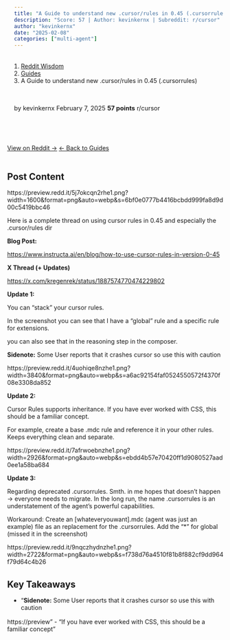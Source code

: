 ```yaml
---
title: "A Guide to understand new .cursor/rules in 0.45 (.cursorrules)"
description: "Score: 57 | Author: kevinkernx | Subreddit: r/cursor"
author: "kevinkernx"
date: "2025-02-08"
categories: ["multi-agent"]
---
```


<nav aria-label="breadcrumb">
  <ol class="breadcrumb">
    <li class="breadcrumb-item"><a href="../../../index.html">Reddit Wisdom</a></li>
    <li class="breadcrumb-item"><a href="../../index.html">Guides</a></li>
    <li class="breadcrumb-item active" aria-current="page">A Guide to understand new .cursor/rules in 0.45 (.cursorrules)</li>
  </ol>
</nav>

<div class="post-meta">
  <span class="author">by kevinkernx</span>
  <span class="date">February 7, 2025</span>
  <span class="score">57 points</span>
  <span class="subreddit">r/cursor</span>
</div>

<div class="post-actions">
  <a href="https://reddit.com/r/cursor/comments/1ik06ol/a_guide_to_understand_new_cursorrules_in_045/" target="_blank" class="btn btn-primary">View on Reddit →</a>
  <a href="../../" class="btn btn-outline-secondary">← Back to Guides</a>
</div>

## Post Content

https://preview.redd.it/5j7okcqn2rhe1.png?width=1600&format=png&auto=webp&s=6bf0e0777b4416bcbdd999fa8d9d00c5419bbc46

Here is a complete thread on using cursor rules in 0.45 and especially the .cursor/rules dir

**Blog Post:**

[https://www.instructa.ai/en/blog/how-to-use-cursor-rules-in-version-0-45](https://www.instructa.ai/en/blog/how-to-use-cursor-rules-in-version-0-45)

**X Thread (+ Updates)**

[https://x.com/kregenrek/status/1887574770474229802](https://x.com/kregenrek/status/1887574770474229802)

**Update 1:**

You can "stack" your cursor  rules.

In the screenshot you can see that I have a "global" rule and a specific rule for extensions.

you can also see that in the reasoning step in the composer.

**Sidenote:** Some User reports that it crashes cursor so use this with caution

https://preview.redd.it/4uohiqe8nzhe1.png?width=3840&format=png&auto=webp&s=a6ac92154faf0524550572f4370f08e3308da852

**Update 2:**

Cursor Rules supports inheritance. If you have ever worked with CSS, this should be a familiar concept.

For example, create a base .mdc rule and reference it in your other rules. Keeps everything clean and separate.

https://preview.redd.it/7afrwoebnzhe1.png?width=2926&format=png&auto=webp&s=ebdd4b57e70420ff1d9080527aad0ee1a58ba684

**Update 3:**

Regarding deprecated .cursorrules. Smth. in me hopes that doesn't happen → everyone needs to migrate. In the long run, the name .cursorrules is an understatement of the agent's powerful capabilities.

Workaround: Create an \[whateveryouwant\].mdc (agent was just an example) file as an replacement for the .cursorrules. Add the "\*" for global (missed it in the screenshot)

https://preview.redd.it/9nqczhydnzhe1.png?width=2722&format=png&auto=webp&s=f738d76a4510f81b8f882cf9dd964f79d64c4b26

## Key Takeaways

- "**Sidenote:** Some User reports that it crashes cursor so use this with caution

https://preview"
- "If you have ever worked with CSS, this should be a familiar concept"

<style>
.post-meta {
  display: flex;
  gap: 1.5rem;
  flex-wrap: wrap;
  margin: 1rem 0 2rem 0;
  padding: 1rem;
  background: var(--bs-light);
  border-radius: 0.5rem;
  font-size: 0.9rem;
}

.post-meta span {
  color: var(--bs-secondary);
}

.post-meta .score {
  color: var(--bs-success);
  font-weight: bold;
}

.post-actions {
  display: flex;
  gap: 1rem;
  margin: 2rem 0;
}

.post-content {
  line-height: 1.8;
  font-size: 1.1rem;
}

h2, h3, h4 {
  margin-top: 2rem;
  margin-bottom: 1rem;
}

ul, ol {
  margin: 1rem 0;
  padding-left: 2rem;
}

blockquote {
  border-left: 4px solid var(--bs-primary);
  padding-left: 1rem;
  margin: 1.5rem 0;
  font-style: italic;
}

code {
  background: var(--bs-light);
  padding: 0.2rem 0.4rem;
  border-radius: 0.25rem;
}

pre {
  background: var(--bs-light);
  padding: 1rem;
  border-radius: 0.5rem;
  overflow-x: auto;
}
</style>